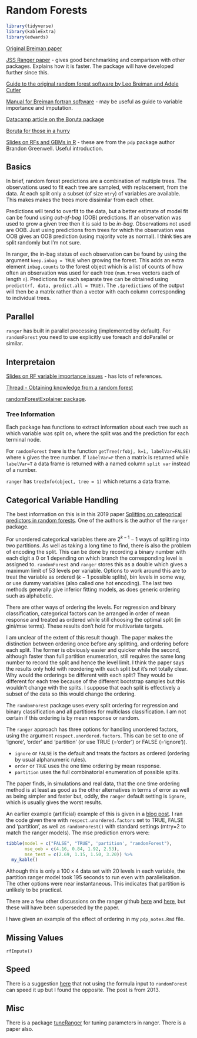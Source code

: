 # Random Forests

```r
library(tidyverse)
library(kableExtra)
library(edwards)
```

[Original Breiman paper](https://link.springer.com/article/10.1023/A:1010933404324)

[JSS Ranger paper](https://arxiv.org/abs/1508.04409) - gives good benchmarking and comparison with other packages. Explains how it is faster. The package will have developed further since this. 

[Guide to the original random forest software by Leo Breiman and Adele Cutler](https://www.stat.berkeley.edu/~breiman/RandomForests)

[Manual for Breiman fortran software](https://www.stat.berkeley.edu/~breiman/Using_random_forests_v4.0.pdf) - may be useful as guide to variable importance and imputation.

[Datacamp article on the Boruta package](https://www.datacamp.com/community/tutorials/feature-selection-R-boruta)

[Boruta for those in a hurry](https://cran.r-project.org/web/packages/Boruta/vignettes/inahurry.pdf)

[Slides on RFs and GBMs in R](https://bgreenwell.github.io/MLDay18/MLDay18.html#1) - these are from the `pdp` package author Brandon Greenwell. Useful introduction. 

## Basics

In brief, random forest predictions are a combination of multiple trees. The observations used to fit each tree are sampled, with replacement, from the data. At each split only a subset (of size `mtry`) of variables are available. This makes makes the trees more dissimilar from each other.

Predictions will tend to overfit to the data, but a better estimate of model fit can be found using *out-of-bag* (OOB) predictions. If an observation was used to grow a given tree then it is said to be *in-bag*. Observations not used are OOB. Just using predictions from trees for which the observation was OOB gives an OOB prediction (using majority vote as normal). I think ties are split randomly but I'm not sure.

In ranger, the in-bag status of each observation can be found by using the argument `keep.inbag = TRUE` when growing the forest. This adds an extra element `inbag.counts` to the forest object which is a list of counts of how often an observation was used for each tree (`num.trees` vectors each of length `n`). Predictions for each separate tree can be obtained using `predict(rf, data, predict.all = TRUE)`. The `.$predictions` of the output will then be a matrix rather than a vector with each column corresponding to individual trees.

## Parallel

`ranger` has built in parallel processing (implemented by default). For `randomForest` you need to use explicitly use foreach and doParallel or similar.

## Interpretaion

[Slides on RF variable importance issues](http://www.statistik.uni-dortmund.de/useR-2008/slides/Strobl+Zeileis.pdf) - has lots of references. 

[Thread - Obtaining knowledge from a random forest](https://stats.stackexchange.com/questions/21152/obtaining-knowledge-from-a-random-forest)

[randomForestExplainer package](https://cran.rstudio.com/web/packages/randomForestExplainer/vignettes/randomForestExplainer.html).

### Tree Information

Each package has functions to extract information about each tree such as which variable was split on, where the split was and the prediction for each terminal node.

For `randomForest` there is the function `getTree(rfobj, k=1, labelVar=FALSE)` where `k` gives the tree number. If `labelVar=F` then a matrix is returned while `labelVar=T` a data frame is returned with a named column `split var` instead of a number.  

`ranger` has `treeInfo(object, tree = 1)` which returns a data frame.

## Categorical Variable Handling

The best information on this is in this 2019 paper [Splitting on categorical predictors in random forests](https://www.ncbi.nlm.nih.gov/pmc/articles/PMC6368971/). One of the authors is the author of the `ranger` package. 

For unordered categorical variables there are $2^{k-1}-1$ ways of splitting into two partitions. As well as taking a long time to find, there is also the problem of encoding the split. This can be done by recording a binary number with each digit a 0 or 1 depending on which branch the corresponding level is assigned to. `randomForest` and `ranger` stores this as a double which gives a maximum limit of 53 levels per variable. Options to work around this are to treat the variable as ordered ($k-1$ possible splits), bin levels in some way, or use dummy variables (also called one hot encoding). The last two methods generally give inferior fitting models, as does generic ordering such as alphabetic. 

There are other ways of ordering the levels. For regression and binary classification, categorical factors can be arranged in order of mean response and treated as ordered while still choosing the optimal split (in gini/mse terms). These results don't hold for multivariate targets.

I am unclear of the extent of this result though. The paper makes the distinction between ordering once before any splitting, and ordering before each split. The former is obviously easier and quicker while the second, although faster than full partition enumeration, still requires the same long number to record the split and hence the level limit. I think the paper says the results only hold with reordering with each split but it's not totally clear. Why would the orderings be different with each split? They would be different for each tree because of the different bootstrap samples but this wouldn't change with the splits. I suppose that each split is effectively a subset of the data so this would change the ordering.

The `randomForest` package uses every split ordering for regression and binary classification and all partitions for multiclass classification. I am not certain if this ordering is by mean response or random.

The `ranger` approach has three options for handling unordered factors, using the argument `respect.unordered.factors`. This can be set to one of 'ignore', 'order' and 'partition' (or use TRUE (='order') or FALSE (='ignore')). 

+ `ignore` or `FALSE` is the default and treats the factors as ordered (ordering by usual alphanumeric rules). 
+ `order` or `TRUE` uses the one time ordering by mean response.
+ `partition` uses the full combinatorial enumeration of possible splits.

The paper finds, in simulations and real data, that the one time ordering method is at least as good as the other alternatives in terms of error as well as being simpler and faster but, oddly, the `ranger` default setting is `ignore`, which is usually gives the worst results.

An earlier example (artificial) example of this is given in a [blog post](http://www.win-vector.com/blog/2016/05/on-ranger-respect-unordered-factors/). I ran the code given there with `respect.unordered.factors` set to TRUE, FALSE and 'partition', as well as `randomForest()` with standard settings (mtry=2 to match the ranger models). The mse prediction errors were:

```r
tibble(model = c("FALSE", "TRUE", 'partition', "randomForest"), 
       mse_oob = c(4.16, 0.84, 1.92, 2.53),
       mse_test = c(2.69, 1.15, 1.50, 3.20)) %>% 
  my_kable()
```

Although this is only a 100 x 4 data set with 20 levels in each variable, the partition ranger model took 195 seconds to run even with parallelisation. The other options were near instantaneous. This indicates that partition is unlikely to be practical. 

There are a few other discussions on the ranger github [here](https://github.com/imbs-hl/ranger/issues/36) and [here](https://github.com/mlr-org/mlr/pull/918), but these will have been superseded by the paper.

I have given an example of the effect of ordering in my `pdp_notes.Rmd` file.

## Missing Values

`rfImpute()`

## Speed

There is a suggestion [here](https://stats.stackexchange.com/questions/37370/random-forest-computing-time-in-r) that not using the formula input to `randomForest` can speed it up but I found the opposite. The post is from 2013.

## Misc

There is a package [tuneRanger](https://rdrr.io/cran/tuneRanger/f/README.md) for tuning parameters in ranger. There is a paper also.

